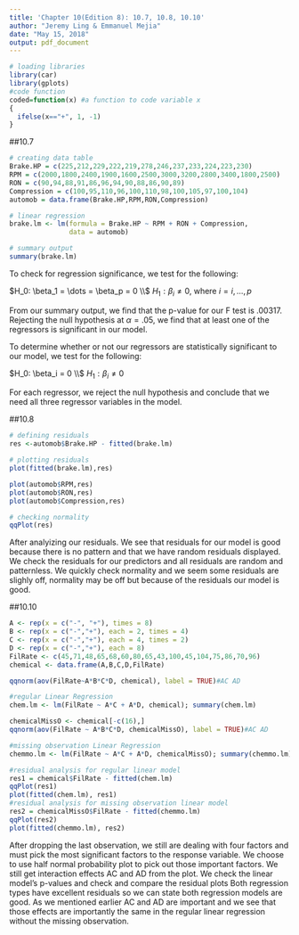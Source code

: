 ```yaml
---
title: 'Chapter 10(Edition 8): 10.7, 10.8, 10.10'
author: "Jeremy Ling & Emmanuel Mejia"
date: "May 15, 2018"
output: pdf_document
---
```


```r
# loading libraries
library(car)
library(gplots)
#code function
coded=function(x) #a function to code variable x
{
  ifelse(x=="+", 1, -1)
}
```

##10.7

\textbf{The brake horsepower developed by an automobile
engine on a dynamometer is thought to be a function of the
engine speed in revolutions per minute (rpm), the road octane
number of the fuel, and the engine compression. An experiment
is run in the laboratory and the data that follow are
collected:}

```r
# creating data table
Brake.HP = c(225,212,229,222,219,278,246,237,233,224,223,230)
RPM = c(2000,1800,2400,1900,1600,2500,3000,3200,2800,3400,1800,2500)
RON = c(90,94,88,91,86,96,94,90,88,86,90,89)
Compression = c(100,95,110,96,100,110,98,100,105,97,100,104)
automob = data.frame(Brake.HP,RPM,RON,Compression)
```

\textbf{(a) Fit a multiple regression model to these data.}

```r
# linear regression
brake.lm <- lm(formula = Brake.HP ~ RPM + RON + Compression,
               data = automob)
```

\textbf{(b) Test for significance of regression. What conclusions
can you draw?}

```r
# summary output
summary(brake.lm)
```
To check for regression significance, we test for the following:

$H_0: \beta_1 = \dots = \beta_p = 0 \\$
$H_1: \beta_i \neq 0,$ where $i = i, \dots, p$

From our summary output, we find that the p-value for our F test is .00317.  Rejecting the null hypothesis at $\alpha = .05$, we find that at least one of the regressors is significant in our model.

\textbf{(c) Based on t-tests, do you need all three regressor variables
in the model?}
To determine whether or not our regressors are statistically significant to our model, we test for the following:

$H_0: \beta_i = 0 \\$
$H_1: \beta_i \neq 0$

For each regressor, we reject the null hypothesis and conclude that we need all three regressor variables in the model.

##10.8

\textbf{Analyze the residuals from the regression model in
Problem 10.7. Comment on model adequacy.}

```r
# defining residuals
res <-automob$Brake.HP - fitted(brake.lm)

# plotting residuals
plot(fitted(brake.lm),res)

plot(automob$RPM,res)
plot(automob$RON,res)
plot(automob$Compression,res)

# checking normality
qqPlot(res)
```

After analyizing our residuals. We see that residuals for our model is good because there is no pattern and that we have random residuals displayed. We check the residuals for our predictors and all residuals are random and patternless. We quickly check normality and we seem some residuals are slighly off, normality may be off but because of the residuals our model is good.

##10.10

\textbf{Consider the $2^4$ factorial experiment in Example 6.2.
Suppose that the last observation is missing. Reanalyze the
data and draw conclusions. How do these conclusions compare
with those from the original example?}

```r
A <- rep(x = c("-", "+"), times = 8)
B <- rep(x = c("-","+"), each = 2, times = 4)
C <- rep(x = c("-","+"), each = 4, times = 2)
D <- rep(x = c("-","+"), each = 8)
FilRate <- c(45,71,48,65,68,60,80,65,43,100,45,104,75,86,70,96)
chemical <- data.frame(A,B,C,D,FilRate)
```

```r
qqnorm(aov(FilRate~A*B*C*D, chemical), label = TRUE)#AC AD
```

```r
#regular Linear Regression
chem.lm <- lm(FilRate ~ A*C + A*D, chemical); summary(chem.lm)
```

```r
chemicalMissO <- chemical[-c(16),]
qqnorm(aov(FilRate ~ A*B*C*D, chemicalMissO), label = TRUE)#AC AD
```

```r
#missing observation Linear Regression
chemmo.lm <- lm(FilRate ~ A*C + A*D, chemicalMissO); summary(chemmo.lm)
```

```r
#residual analysis for regular linear model
res1 = chemical$FilRate - fitted(chem.lm)
qqPlot(res1)
plot(fitted(chem.lm), res1)
#residual analysis for missing observation linear model
res2 = chemicalMissO$FilRate - fitted(chemmo.lm)
qqPlot(res2)
plot(fitted(chemmo.lm), res2)
```

After dropping the last observation, we still are dealing with four factors and must pick the most significant factors to the response variable. We choose to use half normal probability plot to pick out those important factors. We still get interaction effects AC and AD from the plot. We check the linear model's p-values and check and compare the residual plots Both regression types have excellent residuals so we can state both regression models are good. As we mentioned earlier AC and AD are important and we see that those effects are importantly the same in the regular linear regression without the missing observation.